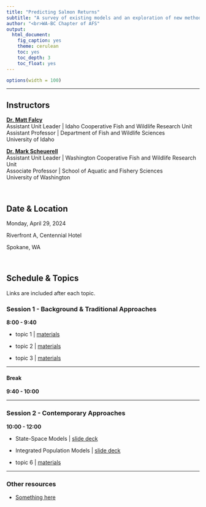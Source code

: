 ```yaml
---
title: "Predicting Salmon Returns"
subtitle: "A survey of existing models and an exploration of new methods for building better predictions"
author: "<br>WA-BC Chapter of AFS"
output:
  html_document:
    fig_caption: yes
    theme: cerulean
    toc: yes
    toc_depth: 3
    toc_float: yes
---
```


```r
options(width = 100)
```

***

## Instructors

[**Dr. Matt Falcy**](https://www.uidaho.edu/cnr/faculty/falcy)   
Assistant Unit Leader | Idaho Cooperative Fish and Wildlife Research Unit  
Assistant Professor | Department of Fish and Wildlife Sciences  
University of Idaho  

[**Dr. Mark Scheuerell**](https://fish.uw.edu/faculty/mark-scheuerell/)   
Assistant Unit Leader | Washington Cooperative Fish and Wildlife Research Unit  
Associate Professor | School of Aquatic and Fishery Sciences  
University of Washington  


<br>

## Date & Location

Monday, April 29, 2024

Riverfront A, Centennial Hotel

Spokane, WA

<br>

## Schedule & Topics

Links are included after each topic.

### Session 1 - Background & Traditional Approaches

__8:00 - 9:40__ 

  * topic 1 | [materials](session_1/lec_01.html)
  
  * topic 2 | [materials](session_1/lec_02.html)

  * topic 3 | [materials](session_1/lec_03.html)
  
***

#### Break

__9:40 - 10:00__

***

### Session 2 - Contemporary Approaches

__10:00 - 12:00__

  * State-Space Models | [slide deck](session_2/intro_to_SSMs.html)
  
  * Integrated Population Models | [slide deck](session_2/intro_to_IPMs.html)
  
  * topic 6 | [materials](session_2/lec_06.html)
  
***

### Other resources

 * [Something here](URL)


 

